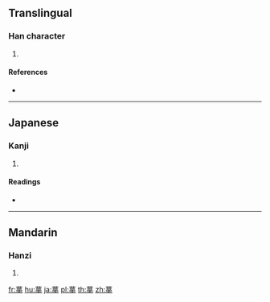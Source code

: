 {{character info/new}}
==Translingual==

===Han character===
{{Han char|rn=140|rad=艸|as=12|sn=18|four=|canj=TMOQ}}

# {{defn|Han|sort=艸12}}

====References====
* {{Han ref|kx=1057.330|dkj=31952|dj=1520.200|hdz=53289.100|uh=8550|ud=34128}}

----

==Japanese==

===Kanji===
{{ja-kanji|grade=|rs=艸12}}

# {{defn|lang=ja|sort=艸12}}

====Readings====
* {{ja-readings|on=[[くわ]] (kuwa), [[か]] (ka), [[け]] (ke)|kun=[[はな]] (hana)|nanori=}}

----

==Mandarin==

===Hanzi===
{{cmn-hanzi|pin=[[huá]] ([[hua2]]), [[yáo]] ([[yao2]])|wg=hua<sup>2</sup>, yao<sup>2</sup>}}

# {{defn|lang=cmn|sort=艸12}}

[[fr:蕐]]
[[hu:蕐]]
[[ja:蕐]]
[[pl:蕐]]
[[th:蕐]]
[[zh:蕐]]